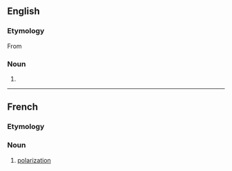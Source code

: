 {{also|Polarisation}}

==English==

===Etymology===
From {{etyl|fr|en}} {{m|fr|polarisation}}

===Noun===
{{en-noun|~}}

# {{standard spelling of|from=non-Oxford British spelling|polarization|lang=en}}

----

==French==

===Etymology===
{{suffix|fr|polariser|ation}}

===Noun===
{{fr-noun|f}}

# [[polarization]]